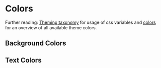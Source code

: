 

# Colors

<Alert type="info">
    Further reading: <a href="?path=/docs/core-concepts-theming-taxonomy--page">Theming taxonomy</a> for usage of css
    variables and <a href="?path=/docs/core-concepts-colors--base-prominent">colors</a> for an overview of all available
    theme colors.
</Alert>

## Background Colors

<Story id="css-utilities-colors--background-colors" />

## Text Colors

<Story id="css-utilities-colors--text-colors" />

<div class="hidden">
    <Primary />
</div>
